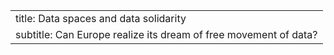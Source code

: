 ---
title: Data spaces and data solidarity
subtitle: Can Europe realize its dream of free movement of data?
---